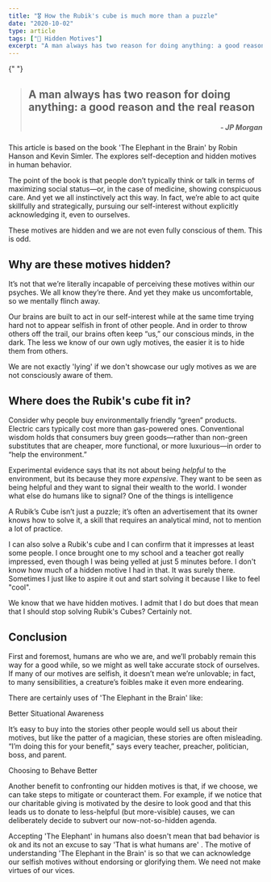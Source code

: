 ```yaml
---
title: "🎖 How the Rubik's cube is much more than a puzzle"
date: "2020-10-02"
type: article
tags: ["🙈 Hidden Motives"]
excerpt: "A man always has two reason for doing anything: a good reason and the real reason"
---
```



{" "}
<blockquote className="blockquote">
  <h2 className="quote-main">
    A man always has two reason for doing anything: a good reason and the real
    reason
    <br />
    <h5 className="quote-origin" style="text-align: end;">
      - JP Morgan
    </h5>
  </h2>
</blockquote>
This article is based on the book 'The Elephant in the Brain' by Robin Hanson
and Kevin Simler. The explores self-deception and hidden motives in human
behavior.

The point of the book is that people don’t typically think or talk in terms of maximizing social status—or, in the case of medicine, showing conspicuous care. And yet we all instinctively act this way. In fact, we’re able to act quite skillfully and strategically, pursuing our self-interest without explicitly acknowledging it, even to ourselves.

These motives are hidden and we are not even fully conscious of them. This is odd.

## Why are these motives hidden?

It’s not that we’re literally incapable of perceiving these motives within our psyches. We all know they’re there. And yet they make us uncomfortable, so we mentally flinch away.

Our brains are built to act in our self-interest while at the same time trying hard not to appear selfish in front of other people. And in order to throw others off the trail, our brains often keep “us,” our conscious minds, in the dark. The less we know of our own ugly motives, the easier it is to hide them from others.

We are not exactly 'lying' if we don't showcase our ugly motives as we are not consciously aware of them.

## Where does the Rubik's cube fit in?

Consider why people buy environmentally friendly “green” products. Electric cars typically cost more than gas-powered ones. Conventional wisdom holds that consumers buy green goods—rather than non-green substitutes that are cheaper, more functional, or more luxurious—in order to “help the environment.”

Experimental evidence says that its not about being _helpful_ to the environment, but its because they more _expensive_. They want to be seen as being helpful and they want to signal their wealth to the world. I wonder what else do humans like to signal? One of the things is intelligence

A Rubik’s Cube isn’t just a puzzle; it’s often an advertisement that its owner knows how to solve it, a skill that requires an analytical mind, not to mention a lot of practice.

I can also solve a Rubik's cube and I can confirm that it impresses at least some people. I once brought one to my school and a teacher got really impressed, even though I was being yelled at just 5 minutes before. I don't know how much of a hidden motive I had in that. It was surely there. Sometimes I just like to aspire it out and start solving it because I like to feel "cool".

We know that we have hidden motives. I admit that I do but does that mean that I should stop solving Rubik's Cubes? Certainly not.

## Conclusion

First and foremost, humans are who we are, and we’ll probably remain this way for a good while, so we might as well take accurate stock of ourselves. If many of our motives are selfish, it doesn’t mean we’re unlovable; in fact, to many sensibilities, a creature’s foibles make it even more endearing.

There are certainly uses of 'The Elephant in the Brain' like:

Better Situational Awareness

It’s easy to buy into the stories other people would sell us about their motives, but like the patter of a magician, these stories are often misleading. “I’m doing this for your benefit,” says every teacher, preacher, politician, boss, and parent.

Choosing to Behave Better

Another benefit to confronting our hidden motives is that, if we choose, we can take steps to mitigate or counteract them. For example, if we notice that our charitable giving is motivated by the desire to look good and that this leads us to donate to less-helpful (but more-visible) causes, we can deliberately decide to subvert our now-not-so-hidden agenda.

Accepting 'The Elephant' in humans also doesn't mean that bad behavior is ok and its not an excuse to say 'That is what humans are' . The motive of understanding 'The Elephant in the Brain' is so that we can acknowledge our selfish motives without endorsing or glorifying them. We need not make virtues of our vices.
